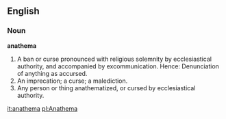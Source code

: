 ==English==

===Noun===

'''anathema'''

#A ban or curse pronounced with religious solemnity by ecclesiastical authority, and accompanied by excommunication. Hence: Denunciation of anything as accursed.
#An imprecation; a curse; a malediction.
#Any person or thing anathematized, or cursed by ecclesiastical authority.

[[it:anathema]]
[[pl:Anathema]]
